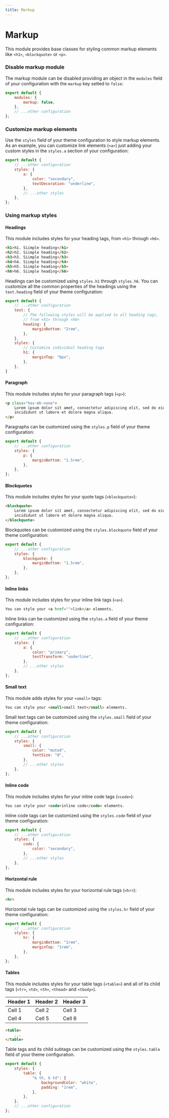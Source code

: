 ```yaml
---
title: Markup
---
```


# Markup

This module provides base classes for styling common markup elements like `<h1>`, `<blockquote>` or `<p>`.

### Disable markup module

The markup module can be disabled providing an object in the `modules` field of your configuration with the `markup` key setted to `false`:

```js title=siimple.config.js
export default {
    modules: {
        markup: false,
    },
    // ...other configuration
};
```

### Customize markup elements

Use the `styles` field of your theme configuration to style markup elements. As an example, you can customize link elements (`<a>`) just adding your custom styles in the `styles.a` section of your configuration:

```js title=siimple.config.js
export default {
    // ...other configuration
    styles: {
        a: {
            color: "secondary",
            textDecoration: "underline",
        },
        // ...other styles
    },
};
```

### Using markup styles

#### Headings

This module includes styles for your heading tags, from `<h1>` through `<h6>`.

```html live=true
<h1>h1. Siimple heading</h1>
<h2>h2. Siimple heading</h2>
<h3>h3. Siimple heading</h3>
<h4>h4. Siimple heading</h4>
<h5>h5. Siimple heading</h5>
<h6>h6. Siimple heading</h6>
```

Headings can be customized using `styles.h1` through `styles.h6`. You can customize all the common properties of the headings using the `text.heading` field of your theme configuration:

```js title=siimple.config.js
export default {
    // ...other configuration
    text: {
        // The following styles will be applied to all heading tags,
        // from <h1> through <h6>
        heading: {
            marginBottom: "2rem",
        },
    },
    styles: {
        // Customize individual heading tags
        h1: {
            marginTop: "0px",
        },
    },
}
```

#### Paragraph

This module includes styles for your paragraph tags (`<p>`):

```html live=true
<p class="has-mb-none">
    Lorem ipsum dolor sit amet, consectetur adipiscing elit, sed do eiusmod tempor 
    incididunt ut labore et dolore magna aliqua.
</p>
```

Paragraphs can be customized using the `styles.p` field of your theme configuration: 

```js title="siimple.config.js"
export default {
    // ...other configuration
    styles: {
        p: {
            marginBottom: "1.5rem",
        },
    },
};
```

#### Blockquotes

This module includes styles for your quote tags (`<blockquote>`):

```html live=true
<blockquote>
    Lorem ipsum dolor sit amet, consectetur adipiscing elit, sed do eiusmod tempor 
    incididunt ut labore et dolore magna aliqua.
</blockquote>
```

Blockquotes can be customized using the `styles.blockquote` field of your theme configuration:

```js title="siimple.config.js"
export default {
    // ...other configuration
    styles: {
        blockquote: {
            marginBottom: "1.5rem",
        },
    },
};
```

#### Inline links

This module includes styles for your inline link tags (`<a>`).

```html live=true
You can style your <a href="">link</a> elements.
``` 

Inline links can be customized using the `styles.a` field of your theme configuration:

```js title="siimple.config.js"
export default {
    // ...other configuration
    styles: {
        a: {
            color: "primary",
            textTransform: "underline",
        },
        // ...other styles
    },
};
```

#### Small text

This module adds styles for your `<small>` tags:

```html live=true
You can style your <small>small text</small> elements.
```

Small text tags can be customized using the `styles.small` field of your theme configuration:

```js title="siimple.config.js"
export default {
    // ...other configuration
    styles: {
        small: {
            color: "muted",
            fontSize: "0",
        },
        // ...other styles
    },
};
```

#### Inline code

This module includes styles for your inline code tags (`<code>`):

```html live=true
You can style your <code>inline code</code> elements.
```

Inline code tags can be customized using the `styles.code` field of your theme configuration: 

```js title="siimple.config.js"
export default {
    // ...other configuration
    styles: {
        code: {
            color: "secondary",
        },
        // ...other styles
    },
};
```

#### Horizontal rule

This module includes styles for your horizontal rule tags (`<hr>`): 

```html live=true
<hr>
```

Horizontal rule tags can be customized using the `styles.hr` field of your theme configuration: 

```js title="siimple.config.js"
export default {
    // ...other configuration
    styles: {
        hr: {
            marginBottom: "1rem",
            marginTop: "1rem",
        },
    },
};
```

#### Tables

This module includes styles for your table tags (`<table>`) and all of its child tags (`<tr>`, `<td>`, `<th>`, `<thead>` and `<tbody>`).

| Header 1 | Header 2 | Header 3 |
|----------|----------|----------|
| Cell 1   | Cell 2   | Cell 3   |
| Cell 4   | Cell 5   | Cell 6   |

```html
<table>
    ...
</table>
```

Table tags and its child subtags can be customized using the `styles.table` field of your theme configuration.

```js title=siimple.config.js
export default {
    styles: {
        table: {
            "& th, & td": {
                backgroundColor: "white",
                padding: "1rem",
            },
        },
    },
    // ...other configuration
};
```
